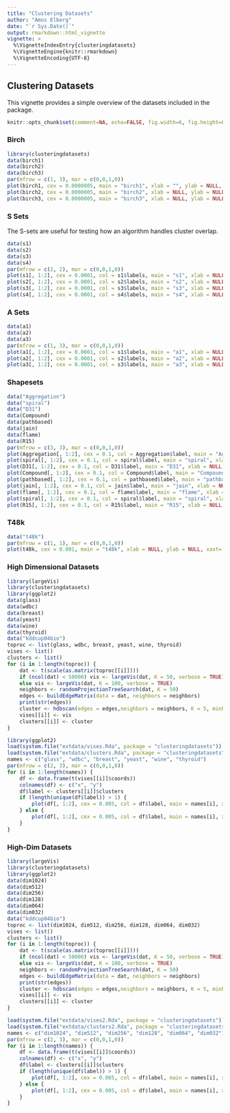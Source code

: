 ```yaml
---
title: "Clustering Datasets"
author: "Amos Elberg"
date: "`r Sys.Date()`"
output: rmarkdown::html_vignette
vignette: >
  %\VignetteIndexEntry{clusteringdatasets}
  %\VignetteEngine{knitr::rmarkdown}
  %\VignetteEncoding{UTF-8}
---
```


## Clustering Datasets

This vignette provides a simple overview of the datasets included in the package. 

```r
knitr::opts_chunk$set(comment=NA, echo=FALSE, fig.width=6, fig.height=6)
```

### Birch

```r
library(clusteringdatasets)
data(birch1)
data(birch2)
data(birch3)
par(mfrow = c(1, 3), mar = c(0,0,1,0))
plot(birch1, cex = 0.0000005, main = "birch1", xlab = "", ylab = NULL, xaxt='n', yaxt = 'n')
plot(birch2, cex = 0.0000005, main = "birch2", xlab = NULL, ylab = NULL, xaxt='n',yaxt = 'n')
plot(birch3, cex = 0.0000005, main = "birch3", xlab = NULL, ylab = NULL, xaxt='n',yaxt = 'n')
```

### S Sets

The S-sets are useful for testing how an algorithm handles cluster overlap.

```r
data(s1)
data(s2)
data(s3)
data(s4)
par(mfrow = c(2, 2), mar = c(0,0,1,0))
plot(s1[, 1:2], cex = 0.0001, col = s1$labels, main = "s1", xlab = NULL, ylab = NULL, xaxt='n',yaxt = 'n')
plot(s2[, 1:2], cex = 0.0001, col = s2$labels, main = "s2", xlab = NULL, ylab = NULL, xaxt='n',yaxt = 'n')
plot(s3[, 1:2], cex = 0.0001, col = s3$labels, main = "s3", xlab = NULL, ylab = NULL, xaxt='n',yaxt = 'n')
plot(s4[, 1:2], cex = 0.0001, col = s4$labels, main = "s4", xlab = NULL, ylab = NULL, xaxt='n',yaxt = 'n')
```


### A Sets

```r
data(a1)
data(a2)
data(a3)
par(mfrow = c(1, 3), mar = c(0,0,1,0))
plot(a1[, 1:2], cex = 0.0001, col = s1$labels, main = "a1", xlab = NULL, ylab = NULL, xaxt='n',yaxt = 'n')
plot(a2[, 1:2], cex = 0.0001, col = s2$labels, main = "a2", xlab = NULL, ylab = NULL, xaxt='n',yaxt = 'n')
plot(a3[, 1:2], cex = 0.0001, col = s3$labels, main = "a3", xlab = NULL, ylab = NULL, xaxt='n',yaxt = 'n')
```

### Shapesets

```r
data("Aggregation")
data("spiral")
data("D31")
data(Compound)
data(pathbased)
data(jain)
data(flame)
data(R15)
par(mfrow = c(3, 3), mar = c(0,0,1,0))
plot(Aggregation[, 1:2], cex = 0.1, col = Aggregation$label, main = "Aggregation", xlab = NULL, ylab = NULL, xaxt='n',yaxt = 'n')
plot(spiral[, 1:2], cex = 0.1, col = spiral$label, main = "spiral", xlab = NULL, ylab = NULL, xaxt='n',yaxt = 'n')
plot(D31[, 1:2], cex = 0.1, col = D31$label, main = "D31", xlab = NULL, ylab = NULL, xaxt='n',yaxt = 'n')
plot(Compound[, 1:2], cex = 0.1, col = Compound$label, main = "Compound", xlab = NULL, ylab = NULL, xaxt='n',yaxt = 'n')
plot(pathbased[, 1:2], cex = 0.1, col = pathbased$label, main = "pathbased", xlab = NULL, ylab = NULL, xaxt='n',yaxt = 'n')
plot(jain[, 1:2], cex = 0.1, col = jain$label, main = "jain", xlab = NULL, ylab = NULL, xaxt='n',yaxt = 'n')
plot(flame[, 1:2], cex = 0.1, col = flame$label, main = "flame", xlab = NULL, ylab = NULL, xaxt='n',yaxt = 'n')
plot(spiral[, 1:2], cex = 0.1, col = spiral$label, main = "spiral", xlab = NULL, ylab = NULL, xaxt='n',yaxt = 'n')
plot(R15[, 1:2], cex = 0.1, col = R15$label, main = "R15", xlab = NULL, ylab = NULL, xaxt='n',yaxt = 'n')
```

### T48k

```r
data("t48k")
par(mfrow = c(1, 1), mar = c(0,0,1,0))
plot(t48k, cex = 0.001, main = "t48k", xlab = NULL, ylab = NULL, xaxt='n',yaxt = 'n')
```

### High Dimensional Datasets

```r
library(largeVis)
library(clusteringdatasets)
library(ggplot2)
data(glass)
data(wdbc)
data(breast)
data(yeast)
data(wine)
data(thyroid)
data("kddcup04bio")
toproc <- list(glass, wdbc, breast, yeast, wine, thyroid)
vises <- list()
clusters <- list()
for (i in 1:length(toproc)) {
	dat <- t(scale(as.matrix(toproc[[i]])))
	if (ncol(dat) < 50000) vis <- largeVis(dat, K = 50, verbose = TRUE)
	else vis <- largeVis(dat, K = 100, verbose = TRUE)
	neighbors <- randomProjectionTreeSearch(dat, K = 50)
	edges <- buildEdgeMatrix(data = dat, neighbors = neighbors)
	print(str(edges))
	cluster <- hdbscan(edges = edges,neighbors = neighbors, K = 5, minPts = 10, verbose = TRUE)
	vises[[i]] <- vis
	clusters[[i]] <- cluster
}
```

```r
library(ggplot2)
load(system.file("extdata/vises.Rda", package = "clusteringdatasets"))
load(system.file("extdata/clusters.Rda", package = "clusteringdatasets"))
names <- c("glass", "wdbc", "breast", "yeast", "wine", "thyroid")
par(mfrow = c(2, 3), mar = c(0,0,1,0))
for (i in 1:length(names)) {
	df <- data.frame(t(vises[[i]]$coords))
	colnames(df) <- c("x", "y")
	df$label <- clusters[[i]]$clusters
	if (length(unique(df$label)) > 1) {
		plot(df[, 1:2], cex = 0.005, col = df$label, main = names[i], xlab = NULL, ylab = NULL, xaxt='n',yaxt = 'n')
	} else {
		plot(df[, 1:2], cex = 0.005, col = df$label, main = names[i], xlab = NULL, ylab = NULL, xaxt='n',yaxt = 'n')
	}
}
```

### High-Dim Datasets

```r
library(largeVis)
library(clusteringdatasets)
library(ggplot2)
data(dim1024)
data(dim512)
data(dim256)
data(dim128)
data(dim064)
data(dim032)
data("kddcup04bio")
toproc <- list(dim1024, dim512, dim256, dim128, dim064, dim032)
vises <- list()
clusters <- list()
for (i in 1:length(toproc)) {
	dat <- t(scale(as.matrix(toproc[[i]])))
	if (ncol(dat) < 50000) vis <- largeVis(dat, K = 50, verbose = TRUE)
	else vis <- largeVis(dat, K = 100, verbose = TRUE)
	neighbors <- randomProjectionTreeSearch(dat, K = 50)
	edges <- buildEdgeMatrix(data = dat, neighbors = neighbors)
	print(str(edges))
	cluster <- hdbscan(edges = edges,neighbors = neighbors, K = 5, minPts = 10, verbose = TRUE)
	vises[[i]] <- vis
	clusters[[i]] <- cluster
}
```

```r
load(system.file("extdata/vises2.Rda", package = "clusteringdatasets"))
load(system.file("extdata/clusters2.Rda", package = "clusteringdatasets"))
names <- c("dim1024", "dim512", "dim256", "dim128", "dim064", "dim032")
par(mfrow = c(2, 3), mar = c(0,0,1,0))
for (i in 1:length(names)) {
	df <- data.frame(t(vises[[i]]$coords))
	colnames(df) <- c("x", "y")
	df$label <- clusters[[i]]$clusters
	if (length(unique(df$label)) > 1) {
		plot(df[, 1:2], cex = 0.005, col = df$label, main = names[i], xlab = NULL, ylab = NULL, xaxt='n',yaxt = 'n')
	} else {
		plot(df[, 1:2], cex = 0.005, col = df$label, main = names[i], xlab = NULL, ylab = NULL, xaxt='n',yaxt = 'n')
	}
}
```
